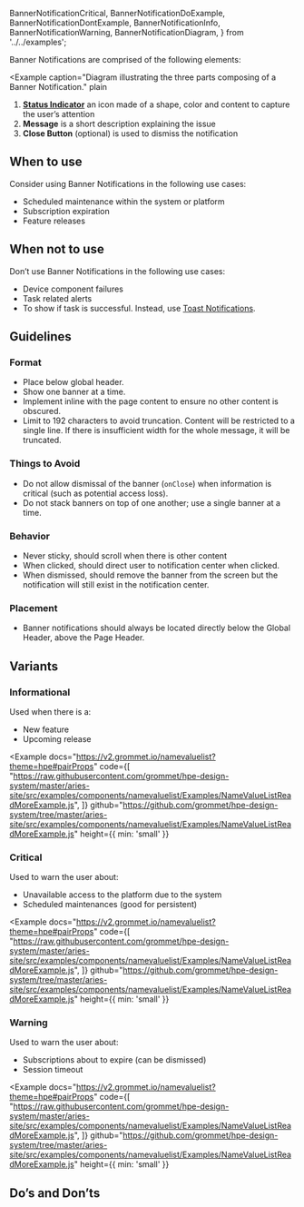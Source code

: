   BannerNotificationCritical,
  BannerNotificationDoExample,
  BannerNotificationDontExample,
  BannerNotificationInfo,
  BannerNotificationWarning,
  BannerNotificationDiagram,
} from '../../examples';

Banner Notifications are comprised of the following elements:

<Example
  caption="Diagram illustrating the three parts composing of a Banner Notification."
  plain
>
  <BannerNotificationDiagram />
</Example>

1. [**Status Indicator**](n/templates/status-indicator) an icon made of a shape, color and content to capture the user’s attention
2. **Message** is a short description explaining the issue
3. **Close Button** (optional) is used to dismiss the notification

## When to use

Consider using Banner Notifications in the following use cases:

- Scheduled maintenance within the system or platform
- Subscription expiration
- Feature releases

## When not to use

Don’t use Banner Notifications in the following use cases:

- Device component failures
- Task related alerts
- To show if task is successful. Instead, use [Toast Notifications](/templates/toast-notifications).

## Guidelines

### Format

- Place below global header.
- Show one banner at a time.
- Implement inline with the page content to ensure no other content is obscured.
- Limit to 192 characters to avoid truncation. Content will be restricted to a single line. If there is insufficient width for the whole message, it will be truncated.

### Things to Avoid

- Do not allow dismissal of the banner (`onClose`) when information is critical (such as potential access loss).
- Do not stack banners on top of one another; use a single banner at a time.

### Behavior

- Never sticky, should scroll when there is other content
- When clicked, should direct user to notification center when clicked.
- When dismissed, should remove the banner from the screen but the notification will still exist in the notification center.

### Placement

- Banner notifications should always be located directly below the Global Header, above the Page Header.

## Variants

### Informational

Used when there is a:

- New feature
- Upcoming release

<Example
  docs="https://v2.grommet.io/namevaluelist?theme=hpe#pairProps"
  code={[
    "https://raw.githubusercontent.com/grommet/hpe-design-system/master/aries-site/src/examples/components/namevaluelist/Examples/NameValueListReadMoreExample.js",
  ]}
  github="https://github.com/grommet/hpe-design-system/tree/master/aries-site/src/examples/components/namevaluelist/Examples/NameValueListReadMoreExample.js"
  height={{ min: 'small' }}
>
  <BannerNotificationInfo />
</Example>

### Critical

Used to warn the user about:

- Unavailable access to the platform due to the system
- Scheduled maintenances (good for persistent)

<Example
  docs="https://v2.grommet.io/namevaluelist?theme=hpe#pairProps"
  code={[
    "https://raw.githubusercontent.com/grommet/hpe-design-system/master/aries-site/src/examples/components/namevaluelist/Examples/NameValueListReadMoreExample.js",
  ]}
  github="https://github.com/grommet/hpe-design-system/tree/master/aries-site/src/examples/components/namevaluelist/Examples/NameValueListReadMoreExample.js"
  height={{ min: 'small' }}
>
  <BannerNotificationCritical />
</Example>

### Warning

Used to warn the user about:

- Subscriptions about to expire (can be dismissed)
- Session timeout

<Example
  docs="https://v2.grommet.io/namevaluelist?theme=hpe#pairProps"
  code={[
    "https://raw.githubusercontent.com/grommet/hpe-design-system/master/aries-site/src/examples/components/namevaluelist/Examples/NameValueListReadMoreExample.js",
  ]}
  github="https://github.com/grommet/hpe-design-system/tree/master/aries-site/src/examples/components/namevaluelist/Examples/NameValueListReadMoreExample.js"
  height={{ min: 'small' }}
>
  <BannerNotificationWarning />
</Example>

## Do’s and Don’ts

<BestPracticeGroup>
  <Example
    height="small"
    bestPractice={{type: 'do', message: 'In this example a status indicator, title and message are used to explain what the message is about.'}}
  >
    <BannerNotificationDoExample />
  </Example>
  <Example
    height="small"
    bestPractice={{type: 'dont', message: `Don’t stack more than one banner at a time.`}}
  >
    <BannerNotificationDontExample />
  </Example>
</BestPracticeGroup>

